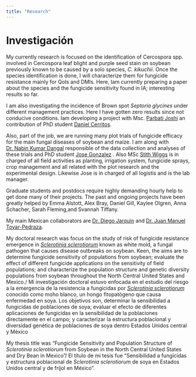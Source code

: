```yaml
---
title: "Research"
---
```

  

# Investigación

My currently research is focused on the identification of Cercospora spp. involved in Cercospora leaf blight and purple seed stain on soybean previously known to be caused by a solo species, _C. kikuchii_. Once the species identification is done, I will characterize them for fungicide resistance mainly for QoIs and DMIs. Here, Iam currently preparing a paper about the species and the fungicide sensitivity found in IA; interesting results so far. 

I am also investigating the incidence of Brown spot _Septoria glycines_ under different management practices. Here I have gotten zero results since not conducive conditions.  Iam developing a project with Msc. [Parbati Joshi](https://www.ppem.iastate.edu/people/parbati-joshi) an contribution of PhD student [Daniel Cerritos](https://psla.uconn.edu/person/daniel-garcia/).



Also, part of the job, we are running many plot trials of fungicide efficacy for the main fungal diseases of soybean and maize. I am along with [Dr. Nabin Kumar Dangal](https://www.researchgate.net/profile/Nabin-Dangal-2) responsible of the data collection and analyses of these trials and PhD student [Jose Gonzalez]() . Also MSc [Stith Wiggs](https://www.plantpath.iastate.edu/people/stith-wiggs) is in charged of all field activities as planting, irrigation system, fungicide sprays, crop management and all related with the plot research and the experimental design. Likewise Jose is in charged of all logistis and is the lab manager.

Graduate students and postdocs require highly demanding hourly help to get done many of their projects. The past and ongoing projects have been greatly helped by Emma Alstott, Alex Bray, Daniel Gill, Kaylee Olgren, Anna Schacher, Sarah Fleming,and Svannah Tiffany. 

My main Mexican collaborators are  [Dr. Diego Jarquin](https://agronomy.ifas.ufl.edu/people/diego-jarquin/) and [Dr. Juan Manuel Tovar-Pedraza](https://www.researchgate.net/profile/Juan-Tovar-Pedraza).

My doctoral research was focus on the study of risk of fungicide resistance emergence in [_Sclerotinia sclerotiorum_](https://onlinelibrary.wiley.com/doi/full/10.1111/j.1364-3703.2005.00316.x)
known as white mold, a fungal pathogen that causes disease outbreaks on soybean. Keen, the aims are  to determine fungicide sensitivity of populations from soybean; evaluate the effect of different fungicide applications on the sensitivity of field populations; and characterize the population structure and genetic diversity populations from soybean throughout the North Central United States and Mexico./ Mi  investigación doctoral estuvo enfocada en el estudio del riesgo a la emergencia de la resistencia a fungicidas por [_Sclerotinia sclerotiorum_](https://onlinelibrary.wiley.com/doi/full/10.1111/j.1364-3703.2005.00316.x)  conocido como moho blanco, un hongo fitopatógeno que causa enfermedad en soya. Los objetivos son, determinar la sensibilidad a fungicidas de poblaciones de soya; evaluar el efecto de diferentes aplicaciones de fungicidas en la sensibilidad de la poblaciones directamente en el campo; y caracterizar la estructura poblacional y diversidad genética de poblaciones de soya dentro Estados Unidos central y México  

My thesis title was "Fungicide Sensitivity and Population Structure of _Sclerotinia sclerotiorum_ from Soybean in
the North Central United States and Dry Bean
in Mexico"/ El título de mi tesis fue  "Sensibilidad a fungicidas y estructura poblacional de _Sclerotinia sclerotiorum_ de soya en Estados Unidos central y de fríjol en México".